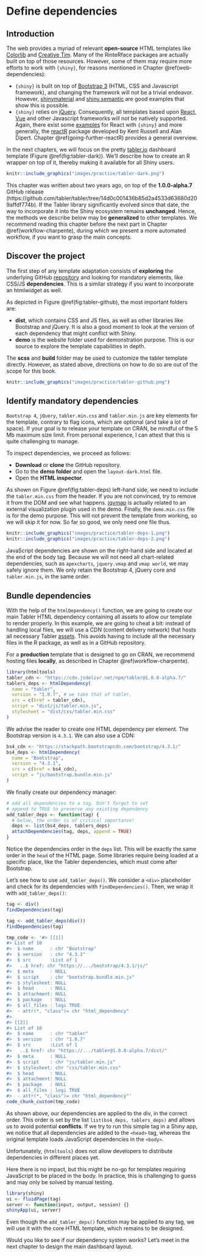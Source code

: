 # Define dependencies {#custom-templates-dependencies}

## Introduction
The web provides a myriad of relevant **open-source** HTML templates like [Colorlib](https://colorlib.com) and [Creative Tim](https://www.creative-tim.com/bootstrap-themes/free). Many of the RinteRface packages are actually built on top of those resources. However, some of them may require more efforts to work with `{shiny}`, for reasons mentioned in Chapter \@ref(web-dependencies):

  * `{shiny}` is built on top of [Bootstrap 3](https://getbootstrap.com/docs/3.3/) (HTML, CSS and Javascript framework), and changing the framework will not be a trivial endeavor. However, [shinymaterial](https://github.com/ericrayanderson/shinymaterial) and [shiny.semantic](https://github.com/Appsilon/shiny.semantic) are good examples that show this is possible.
  * `{shiny}` relies on [jQuery](https://jquery.com). Consequently, all templates based upon [React](https://fr.reactjs.org), [Vue](https://vuejs.org) and other Javascript frameworks will not be natively supported. Again, there exist some [examples](https://github.com/alandipert/react-widget-demo/blob/3cd9087c62ece68e8bcdd86f69e4319ac994dc97/app.R) for React with `{shiny}` and more generally,
the [reactR](https://react-r.github.io/reactR/) package developed by Kent Russell and Alan Dipert. Chapter \@ref(going-further-reactR) provides a general overview.

In the next chapters, we will focus on the pretty [tabler.io](https://preview-dev.tabler.io/layout-dark.html) dashboard template (Figure \@ref(fig:tabler-dark)). We'll describe how to create an R wrapper on top of it, thereby making it available for all Shiny users. 

```r
knitr::include_graphics("images/practice/tabler-dark.png")
```

::: {.importantblock data-latex=""}
This chapter was written about two years ago, on top of the __1.0.0-alpha.7__ GitHub release (https://github.com/tabler/tabler/tree/14d0c001436b85d2a4533d63680d209affdf774b). 
If the Tabler library significantly evolved since that date, the way to incorporate it into 
the Shiny ecosystem remains __unchanged__. Hence, the methods we describe below may be __generalized__ to other
templates. We recommend reading this chapter before the next part in Chapter \@ref(workflow-charpente), during
which we present a more automated workflow, if you want to grasp the main concepts.
:::

## Discover the project
The first step of any template adaptation consists of __exploring__ the underlying GitHub [repository](https://github.com/tabler/tabler/tree/14d0c001436b85d2a4533d63680d209affdf774b)
and looking for mandatory elements, like CSS/JS __dependencies__. 
This is a similar strategy if you want to incorporate an htmlwidget as well. 

As depicted in Figure \@ref(fig:tabler-github), the most important folders are:

  - __dist__, which contains CSS and JS files, as well as other libraries like Bootstrap and jQuery. 
  It is also a good moment to look at the version of each dependency that might conflict with Shiny.
  - __demo__ is the website folder used for demonstration purpose. 
  This is our source to explore the template capabilities in depth.
  
The __scss__ and __build__ folder may be used to customize the tabler template directly. However, as stated above, directions on how to do so are out of the scope for this book.  

```r
knitr::include_graphics("images/practice/tabler-github.png")
```

## Identify mandatory dependencies
`Bootstrap 4`, `jQuery`, `tabler.min.css` and `tabler.min.js` are key elements for the template, 
contrary to flag icons, which are optional (and take a lot of space). 
If your goal is to release your template on CRAN, be mindful of the 5 Mb maximum size limit. 
From personal experience, I can attest that this is quite challenging to manage.

To inspect dependencies, we proceed as follows:

  - __Download__ or __clone__ the GitHub repository.
  - Go to the __demo folder__ and open the `layout-dark.html` file.
  - Open the __HTML inspector__.
  
As shown on Figure \@ref(fig:tabler-deps) left-hand side, we need to include the `tabler.min.css` from the header. If you are not convinced, try to remove it from the DOM and see what happens. [jqvmap](https://www.10bestdesign.com/jqvmap/) is actually related to an external visualization plugin used in the demo. Finally, the `demo.min.css` file is for the demo purpose. 
This will not prevent the template from working, so we will skip it for now. So far so good, we only need one file thus.
  
```r
knitr::include_graphics("images/practice/tabler-deps-1.png")
knitr::include_graphics("images/practice/tabler-deps-2.png")
```

JavaScript dependencies are shown on the right-hand side and located at the end of the body tag. Because we will not need all chart-related dependencies, such as `apexcharts`, `jquery.vmap` and `vmap world`, we may safely ignore them. We only retain the Bootstrap 4, jQuery core and `tabler.min.js`, in the same order.

## Bundle dependencies
With the help of the `htmlDependency()` function, we are going to create our main Tabler HTML dependency containing all assets to allow our template to render properly. In this example, we are going to cheat a bit: instead of handling local files, we will use a CDN (content delivery network) that hosts all necessary Tabler [assets](https://www.jsdelivr.com/package/npm/tabler). This avoids having to include all the necessary files in the R package, as well as in a GitHub repository.

::: {.warningblock data-latex=""}
For a __production__ template that is designed to go on CRAN,
we recommend hosting files __locally__, as described in Chapter \@ref(workflow-charpente).
:::

```r
library(htmltools)
tabler_cdn <- "https://cdn.jsdelivr.net/npm/tabler@1.0.0-alpha.7/"
tablers_deps <- htmlDependency(
  name = "tabler",
  version = "1.0.7", # we take that of tabler,
  src = c(href = tabler_cdn),
  script = "dist/js/tabler.min.js",
  stylesheet = "dist/css/tabler.min.css"
)
```

We advise the reader to create one HTML dependency per element. The Bootstrap version is `4.3.1`. We can also use a CDN:

```r
bs4_cdn <- "https://stackpath.bootstrapcdn.com/bootstrap/4.3.1/"
bs4_deps <- htmlDependency(
  name = "Bootstrap",
  version = "4.3.1",
  src = c(href = bs4_cdn),
  script = "js/bootstrap.bundle.min.js"
)
```

We finally create our dependency manager:

```r
# add all dependencies to a tag. Don't forget to set 
# append to TRUE to preserve any existing dependency
add_tabler_deps <- function(tag) {
  # below, the order is of critical importance!
  deps <- list(bs4_deps, tablers_deps)
  attachDependencies(tag, deps, append = TRUE)
}
```

Notice the dependencies order in the `deps` list. This will be exactly the same order in the `head` of the HTML page. Some libraries require being loaded at a specific place, like the Tabler dependencies, which must come after Bootstrap. 

Let's see how to use `add_tabler_deps()`. We consider a `<div>` placeholder and check for its dependencies with `findDependencies()`. 
Then, we wrap it with `add_tabler_deps()`:

```r
tag <- div()
findDependencies(tag)
```

```r
tag <- add_tabler_deps(div())
findDependencies(tag)
```

```r
tmp_code <- '#> [[1]]
#> List of 10
#>  $ name      : chr "Bootstrap"
#>  $ version   : chr "4.3.1"
#>  $ src       :List of 1
#>   ..$ href: chr "https://.../bootstrap/4.3.1/js/"
#>  $ meta      : NULL
#>  $ script    : chr "bootstrap.bundle.min.js"
#>  $ stylesheet: NULL
#>  $ head      : NULL
#>  $ attachment: NULL
#>  $ package   : NULL
#>  $ all_files : logi TRUE
#>  - attr(*, "class")= chr "html_dependency"
#> 
#> [[2]]
#> List of 10
#>  $ name      : chr "tabler"
#>  $ version   : chr "1.0.7"
#>  $ src       :List of 1
#>   ..$ href: chr "https://.../tabler@1.0.0-alpha.7/dist/"
#>  $ meta      : NULL
#>  $ script    : chr "js/tabler.min.js"
#>  $ stylesheet: chr "css/tabler.min.css"
#>  $ head      : NULL
#>  $ attachment: NULL
#>  $ package   : NULL
#>  $ all_files : logi TRUE
#>  - attr(*, "class")= chr "html_dependency"'
code_chunk_custom(tmp_code)
```

As shown above, our dependencies are applied to the div, in the correct order. This order is set by the list `list(bs4_deps, tablers_deps)` and allows us to avoid potential __conflicts__. If we try to run this simple tag in a Shiny app, we notice that all dependencies are added to the `<head>` tag, whereas the original template loads JavaScript dependencies in the `<body>`. 

::: {.noteblock data-latex=""}
Unfortunately, `{htmltools}` does not allow developers to distribute dependencies in different places yet.
:::

Here there is no impact, but this might be no-go for templates requiring JavaScript to be placed in the body. In practice, this is challenging to guess and may only be solved by manual testing.

```r
library(shiny)
ui <- fluidPage(tag)
server <- function(input, output, session) {}
shinyApp(ui, server)
```

Even though the `add_tabler_deps()` function may be applied to any tag, we will use it with the core HTML template, which remains to be designed.

Would you like to see if our dependency system works? Let's meet in the next chapter to design the main dashboard layout.

